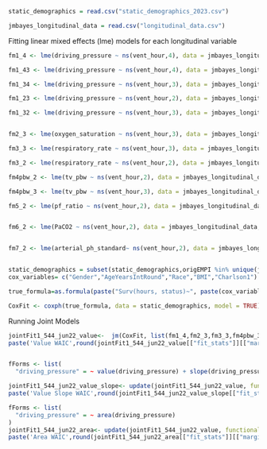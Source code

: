 ```r
static_demographics = read.csv("static_demographics_2023.csv")

jmbayes_longitudinal_data = read.csv("longitudinal_data.csv")

```

Fitting linear mixed effects (lme) models for each longitudinal variable
```r

fm1_4 <- lme(driving_pressure ~ ns(vent_hour,4), data = jmbayes_longitudinal_data, random = ~ ns(vent_hour,4) | patient_id, control = lmeControl(opt = "optim"), na.action = na.exclude)

fm1_43 <- lme(driving_pressure ~ ns(vent_hour,4), data = jmbayes_longitudinal_data, random = ~ ns(vent_hour,3) | patient_id, control = lmeControl(opt = "optim"), na.action = na.exclude)

fm1_34 <- lme(driving_pressure ~ ns(vent_hour,3), data = jmbayes_longitudinal_data, random = ~ ns(vent_hour,4) | patient_id, control = lmeControl(opt = "optim"), na.action = na.exclude)

fm1_23 <- lme(driving_pressure ~ ns(vent_hour,2), data = jmbayes_longitudinal_data, random = ~ ns(vent_hour,3) | patient_id, control = lmeControl(opt = "optim"), na.action = na.exclude)

fm1_32 <- lme(driving_pressure ~ ns(vent_hour,3), data = jmbayes_longitudinal_data, random = ~ ns(vent_hour,2) | patient_id, control = lmeControl(opt = "optim"), na.action = na.exclude)


fm2_3 <- lme(oxygen_saturation ~ ns(vent_hour,3), data = jmbayes_longitudinal_data, random = ~ ns(vent_hour,3) | patient_id, control = lmeControl(opt = "optim"), na.action = na.exclude)

fm3_3 <- lme(respiratory_rate ~ ns(vent_hour,3), data = jmbayes_longitudinal_data, random = ~ ns(vent_hour,3) | patient_id, control = lmeControl(opt = "optim"), na.action = na.exclude)

fm3_2 <- lme(respiratory_rate ~ ns(vent_hour,2), data = jmbayes_longitudinal_data, random = ~ ns(vent_hour,2) | patient_id, control = lmeControl(opt = "optim"), na.action = na.exclude)

fm4pbw_2 <- lme(tv_pbw ~ ns(vent_hour,2), data = jmbayes_longitudinal_data, random = ~ ns(vent_hour,2) | patient_id, control = lmeControl(opt = "optim"), na.action = na.exclude)

fm4pbw_3 <- lme(tv_pbw ~ ns(vent_hour,3), data = jmbayes_longitudinal_data, random = ~ ns(vent_hour,3) | patient_id, control = lmeControl(opt = "optim"), na.action = na.exclude)

fm5_2 <- lme(pf_ratio ~ ns(vent_hour,2), data = jmbayes_longitudinal_data, random = ~ ns(vent_hour,2) | patient_id, control = lmeControl(opt = "optim"), na.action = na.exclude)


fm6_2 <- lme(PaCO2 ~ ns(vent_hour,2), data = jmbayes_longitudinal_data, random = ~ ns(vent_hour,2) | patient_id, control = lmeControl(opt = "optim"), na.action = na.exclude)


fm7_2 <- lme(arterial_ph_standard~ ns(vent_hour,2), data = jmbayes_longitudinal_data, random = ~ ns(vent_hour,2) | patient_id, control = lmeControl(opt = "optim"), na.action = na.exclude)


static_demographics = subset(static_demographics,origEMPI %in% unique(jmbayes_longitudinal_data$origEMPI))
cox_variables= c("Gender","AgeYearsIntRound","Race","BMI","Charlson1")

true_formula=as.formula(paste("Surv(hours, status)~", paste(cox_variables, collapse="+")))

CoxFit <- coxph(true_formula, data = static_demographics, model = TRUE)

```


Running Joint Models
```r

jointFit1_544_jun22_value<-  jm(CoxFit, list(fm1_4,fm2_3,fm3_3,fm4pbw_3,fm5_2,fm6_2,fm7_2) ,time_var = "vent_hour", n_iter=2000)
paste('Value WAIC',round(jointFit1_544_jun22_value[["fit_stats"]][["marginal"]][["WAIC"]]))


fForms <- list(
  "driving_pressure" = ~ value(driving_pressure) + slope(driving_pressure))

jointFit1_544_jun22_value_slope<- update(jointFit1_544_jun22_value, functional_forms=fForms, n_iter=2000)
paste('Value Slope WAIC',round(jointFit1_544_jun22_value_slope[["fit_stats"]][["marginal"]][["WAIC"]]))

fForms <- list(
  "driving_pressure" = ~ area(driving_pressure)
)
jointFit1_544_jun22_area<- update(jointFit1_544_jun22_value, functional_forms=fForms,n_iter=2000)
paste('Area WAIC',round(jointFit1_544_jun22_area[["fit_stats"]][["marginal"]][["WAIC"]]))
```

